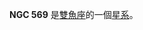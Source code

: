 {{NGCInfoBox|NGCID=NGC 569|發現者=阿爾伯特·馬爾夫|發現日期=1864年10月1日|其他編號=UGC 1063,MCG 2-4-53,MK 997|曆元=J2000.0|赤經=1時29分7.1秒
|赤緯=11°7'54"|星座=雙魚座|星體=星系|星等=13.9|表面亮度=13|藍等=14.7}}

'''NGC 569''' 是[[雙魚座|雙魚座]]的一個[[星系|星系]]。

{{NGCReference|569}}
{{Catalogs|NGC=569}}
{{Galaxy-stub}}
